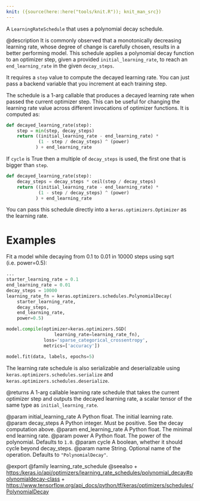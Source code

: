 ```yaml
---
knit: ({source(here::here("tools/knit.R")); knit_man_src})
---
```

A `LearningRateSchedule` that uses a polynomial decay schedule.

@description
It is commonly observed that a monotonically decreasing learning rate, whose
degree of change is carefully chosen, results in a better performing model.
This schedule applies a polynomial decay function to an optimizer step,
given a provided `initial_learning_rate`, to reach an `end_learning_rate`
in the given `decay_steps`.

It requires a `step` value to compute the decayed learning rate. You
can just pass a backend variable that you increment at each training
step.

The schedule is a 1-arg callable that produces a decayed learning rate
when passed the current optimizer step. This can be useful for changing the
learning rate value across different invocations of optimizer functions.
It is computed as:

```python
def decayed_learning_rate(step):
    step = min(step, decay_steps)
    return ((initial_learning_rate - end_learning_rate) *
            (1 - step / decay_steps) ^ (power)
           ) + end_learning_rate
```

If `cycle` is True then a multiple of `decay_steps` is used, the first one
that is bigger than `step`.

```python
def decayed_learning_rate(step):
    decay_steps = decay_steps * ceil(step / decay_steps)
    return ((initial_learning_rate - end_learning_rate) *
            (1 - step / decay_steps) ^ (power)
           ) + end_learning_rate
```

You can pass this schedule directly into a `keras.optimizers.Optimizer`
as the learning rate.

# Examples
Fit a model while decaying from 0.1 to 0.01 in 10000 steps using
sqrt (i.e. power=0.5):

```python
...
starter_learning_rate = 0.1
end_learning_rate = 0.01
decay_steps = 10000
learning_rate_fn = keras.optimizers.schedules.PolynomialDecay(
    starter_learning_rate,
    decay_steps,
    end_learning_rate,
    power=0.5)

model.compile(optimizer=keras.optimizers.SGD(
                  learning_rate=learning_rate_fn),
              loss='sparse_categorical_crossentropy',
              metrics=['accuracy'])

model.fit(data, labels, epochs=5)
```

The learning rate schedule is also serializable and deserializable using
`keras.optimizers.schedules.serialize` and
`keras.optimizers.schedules.deserialize`.

@returns
A 1-arg callable learning rate schedule that takes the current optimizer
step and outputs the decayed learning rate, a scalar tensor of the
same type as `initial_learning_rate`.

@param initial_learning_rate A Python float. The initial learning rate.
@param decay_steps A Python integer. Must be positive. See the decay
    computation above.
@param end_learning_rate A Python float. The minimal end learning rate.
@param power A Python float. The power of the polynomial. Defaults to
    `1.0`.
@param cycle A boolean, whether it should cycle beyond decay_steps.
@param name String.  Optional name of the operation. Defaults to
    `"PolynomialDecay"`.

@export
@family learning_rate_schedule
@seealso
+ <https:/keras.io/api/optimizers/learning_rate_schedules/polynomial_decay#polynomialdecay-class>
+ <https://www.tensorflow.org/api_docs/python/tf/keras/optimizers/schedules/PolynomialDecay>

